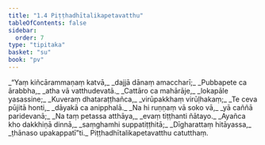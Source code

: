 ```yaml
---
title: "1.4 Piṭṭhadhītalikapetavatthu"
tableOfContents: false
sidebar:
  order: 7
type: "tipitaka"
basket: "su"
book: "pv"
---
```



<DynamicBreadcrumb />

<Division number="10" book="pv">

<Paragraph number="14" type="verses" book="pv">
_“Yaṃ kiñcārammaṇaṃ katvā,_  
_dajjā dānaṃ amaccharī;_  
_Pubbapete ca ārabbha,_  
_atha vā vatthudevatā._  

</Paragraph>

</Division>
<Division number="11" book="pv">

<Paragraph number="15" type="verses" book="pv">
_Cattāro ca mahārāje,_  
_lokapāle yasassine;_  
_Kuveraṃ dhataraṭṭhañca,_  
_virūpakkhaṃ virūḷhakaṃ;_  
_Te ceva pūjitā honti,_  
_dāyakā ca anipphalā._  

</Paragraph>

</Division>
<Division number="12" book="pv">

<Paragraph number="16" type="verses" book="pv">
_Na hi ruṇṇaṃ vā soko vā,_  
_yā caññā paridevanā;_  
_Na taṃ petassa atthāya,_  
_evaṃ tiṭṭhanti ñātayo._  

</Paragraph>

</Division>
<Division number="13" book="pv">

<Paragraph number="17" type="verses" book="pv">
_Ayañca kho dakkhiṇā dinnā,_  
_saṃghamhi suppatiṭṭhitā;_  
_Dīgharattaṃ hitāyassa,_  
_ṭhānaso upakappatī”ti._  


</Paragraph>
</Division>

<Paragraph number="18" type="center" book="pv">
Piṭṭhadhītalikapetavatthu catutthaṃ.
</Paragraph>